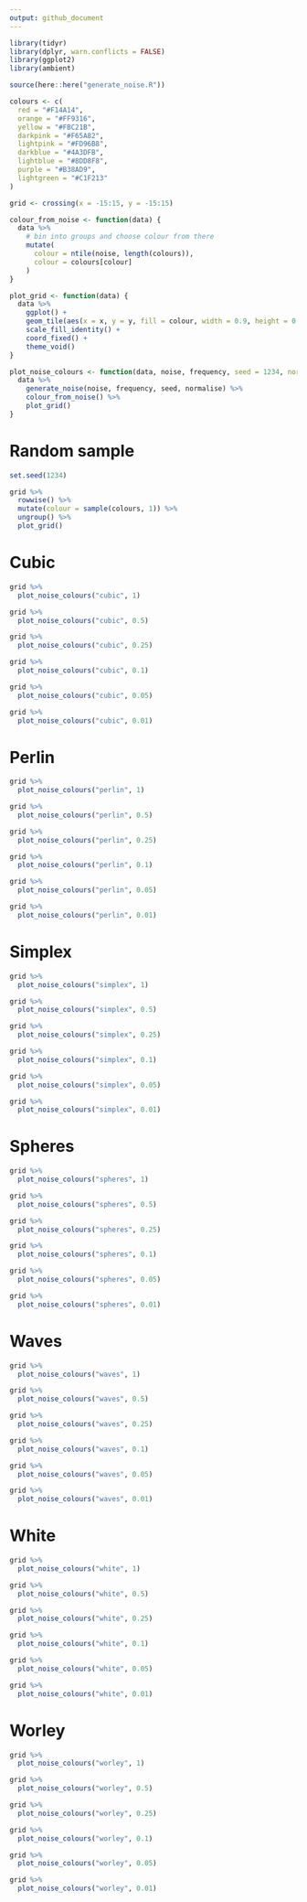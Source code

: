 ```yaml
---
output: github_document
---
```


```r
library(tidyr)
library(dplyr, warn.conflicts = FALSE)
library(ggplot2)
library(ambient)

source(here::here("generate_noise.R"))

colours <- c(
  red = "#F14A14",
  orange = "#FF9316",
  yellow = "#FBC21B",
  darkpink = "#F65A82",
  lightpink = "#FD96B8",
  darkblue = "#4A3DFB",
  lightblue = "#8DD8F8",
  purple = "#B38AD9",
  lightgreen = "#C1F213"
)

grid <- crossing(x = -15:15, y = -15:15)

colour_from_noise <- function(data) {
  data %>%
    # bin into groups and choose colour from there
    mutate(
      colour = ntile(noise, length(colours)),
      colour = colours[colour]
    )
}

plot_grid <- function(data) {
  data %>%
    ggplot() +
    geom_tile(aes(x = x, y = y, fill = colour, width = 0.9, height = 0.9)) +
    scale_fill_identity() +
    coord_fixed() +
    theme_void()
}

plot_noise_colours <- function(data, noise, frequency, seed = 1234, normalise = FALSE) {
  data %>%
    generate_noise(noise, frequency, seed, normalise) %>%
    colour_from_noise() %>%
    plot_grid()
}
```

# Random sample

```r
set.seed(1234)

grid %>%
  rowwise() %>%
  mutate(colour = sample(colours, 1)) %>%
  ungroup() %>%
  plot_grid()
```

# Cubic

```r
grid %>%
  plot_noise_colours("cubic", 1)

grid %>%
  plot_noise_colours("cubic", 0.5)

grid %>%
  plot_noise_colours("cubic", 0.25)

grid %>%
  plot_noise_colours("cubic", 0.1)

grid %>%
  plot_noise_colours("cubic", 0.05)

grid %>%
  plot_noise_colours("cubic", 0.01)
```

# Perlin

```r
grid %>%
  plot_noise_colours("perlin", 1)

grid %>%
  plot_noise_colours("perlin", 0.5)

grid %>%
  plot_noise_colours("perlin", 0.25)

grid %>%
  plot_noise_colours("perlin", 0.1)

grid %>%
  plot_noise_colours("perlin", 0.05)

grid %>%
  plot_noise_colours("perlin", 0.01)
```

# Simplex

```r
grid %>%
  plot_noise_colours("simplex", 1)

grid %>%
  plot_noise_colours("simplex", 0.5)

grid %>%
  plot_noise_colours("simplex", 0.25)

grid %>%
  plot_noise_colours("simplex", 0.1)

grid %>%
  plot_noise_colours("simplex", 0.05)

grid %>%
  plot_noise_colours("simplex", 0.01)
```

# Spheres

```r
grid %>%
  plot_noise_colours("spheres", 1)

grid %>%
  plot_noise_colours("spheres", 0.5)

grid %>%
  plot_noise_colours("spheres", 0.25)

grid %>%
  plot_noise_colours("spheres", 0.1)

grid %>%
  plot_noise_colours("spheres", 0.05)

grid %>%
  plot_noise_colours("spheres", 0.01)
```

# Waves

```r
grid %>%
  plot_noise_colours("waves", 1)

grid %>%
  plot_noise_colours("waves", 0.5)

grid %>%
  plot_noise_colours("waves", 0.25)

grid %>%
  plot_noise_colours("waves", 0.1)

grid %>%
  plot_noise_colours("waves", 0.05)

grid %>%
  plot_noise_colours("waves", 0.01)
```

# White

```r
grid %>%
  plot_noise_colours("white", 1)

grid %>%
  plot_noise_colours("white", 0.5)

grid %>%
  plot_noise_colours("white", 0.25)

grid %>%
  plot_noise_colours("white", 0.1)

grid %>%
  plot_noise_colours("white", 0.05)

grid %>%
  plot_noise_colours("white", 0.01)
```

# Worley

```r
grid %>%
  plot_noise_colours("worley", 1)

grid %>%
  plot_noise_colours("worley", 0.5)

grid %>%
  plot_noise_colours("worley", 0.25)

grid %>%
  plot_noise_colours("worley", 0.1)

grid %>%
  plot_noise_colours("worley", 0.05)

grid %>%
  plot_noise_colours("worley", 0.01)
```
